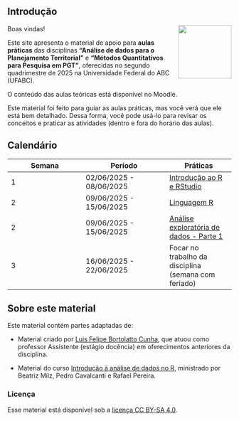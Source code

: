 ## Introdução {.unnumbered}

<img src="praticas/images/logo-ufabc.png" class="img-rstudio" align="right" width="120px"/>

Boas vindas!

Este site apresenta o material de apoio para **aulas práticas** das disciplinas **"Análise de dados para o Planejamento Territorial"** e **"Métodos Quantitativos para Pesquisa em PGT"**, oferecidas no segundo quadrimestre de 2025 na Universidade Federal do ABC (UFABC).

O conteúdo das aulas teóricas está disponível no Moodle.

::: callout-important
Este material foi feito para guiar as aulas práticas, mas você verá que ele está bem detalhado. Dessa forma, você pode usá-lo para revisar os conceitos e praticar as atividades (dentro e fora do horário das aulas).
:::

## Calendário {.unnumbered}

| Semana | Período | Práticas |
|------------------------|---------------------------|---------------------|
| 1 | 02/06/2025 - 08/06/2025 | [Introdução ao R e RStudio](praticas/01_intro_r_rstudio.qmd) |
| 2 | 09/06/2025 - 15/06/2025 | [Linguagem R](praticas/02_conceitos-basicos-r.qmd) |
| 2 | 09/06/2025 - 15/06/2025 | [Análise exploratória de dados - Parte 1](praticas/03_analise-exploratoria.qmd) |
| 3 | 16/06/2025 - 22/06/2025 | Focar no trabalho da disciplina (semana com feriado) |

<!-- ## Equipe do curso {.unnumbered} -->

<!-- **Beatriz Milz** <br> -->

<!-- *Pesquisadora Colaboradora | Estágio pós-doutoral* <br> -->

<!-- [Laboratório de Planejamento Territorial (LaPlan)](https://laplan.pesquisa.ufabc.edu.br/) - Universidade Federal do ABC (UFABC) <br> -->

<!-- [Email](mailto:milz.bea@gmail.com) | [Website](https://beamilz.com) | [GitHub](https://github.com/beatrizmilz) | [LinkedIn](https://www.linkedin.com/in/beatrizmilz/) | -->

<!-- [ResearchGate](https://www.researchgate.net/profile/Beatriz-Milz) | [Currículo Lattes](http://lattes.cnpq.br/5150665880581477) | [Orcid](https://orcid.org/0000-0002-3064-4486) -->

## Sobre este material {.unnumbered}

Este material contém partes adaptadas de:

-   Material criado por [Luis Felipe Bortolatto Cunha](https://github.com/luisfelipebr/mti2020/tree/master), que atuou como professor Assistente (estágio docência) em oferecimentos anteriores da disciplina.

-   Material do curso [Introdução à análise de dados no R](https://ipeadata-lab.github.io/curso_r_intro_202409/), ministrado por Beatriz Milz, Pedro Cavalcanti e Rafael Pereira.

### Licença {.unnumbered}

Esse material está disponível sob a [licença CC BY-SA 4.0](https://creativecommons.org/licenses/by-sa/4.0/).
